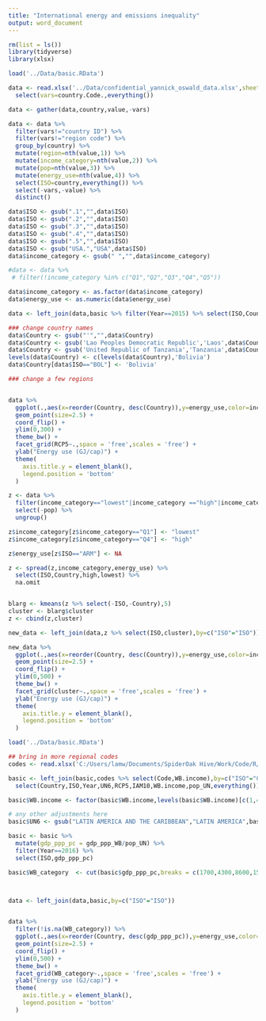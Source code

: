 ```yaml
---
title: "International energy and emissions inequality"
output: word_document
---
```


```r


rm(list = ls())
library(tidyverse)
library(xlsx)

load('../Data/basic.RData')

data <- read.xlsx('../Data/confidential_yannick_oswald_data.xlsx',sheetName='data') %>% 
  select(vars=country.Code.,everything())

data <- gather(data,country,value,-vars)

data <- data %>% 
  filter(vars!="country ID") %>% 
  filter(vars!="region code") %>% 
  group_by(country) %>% 
  mutate(region=nth(value,1)) %>% 
  mutate(income_category=nth(value,2)) %>% 
  mutate(pop=nth(value,3)) %>% 
  mutate(energy_use=nth(value,4)) %>% 
  select(ISO=country,everything()) %>%
  select(-vars,-value) %>% 
  distinct()

data$ISO <- gsub(".1","",data$ISO)
data$ISO <- gsub(".2","",data$ISO)
data$ISO <- gsub(".3","",data$ISO)
data$ISO <- gsub(".4","",data$ISO)
data$ISO <- gsub(".5","",data$ISO)
data$ISO <- gsub("USA.","USA",data$ISO)
data$income_category <- gsub(" ","",data$income_category)

#data <- data %>% 
 # filter(!income_category %in% c("Q1","Q2","Q3","Q4","Q5"))

data$income_category <- as.factor(data$income_category)
data$energy_use <- as.numeric(data$energy_use)

data <- left_join(data,basic %>% filter(Year==2015) %>% select(ISO,Country,RCP5),by=c("ISO"="ISO"))

### change country names
data$Country <- gsub("'","",data$Country)
data$Country <- gsub('Lao Peoples Democratic Republic','Laos',data$Country)
data$Country <- gsub('United Republic of Tanzania','Tanzania',data$Country)
levels(data$Country) <- c(levels(data$Country),'Bolivia')
data$Country[data$ISO=="BOL"] <- 'Bolivia'

### change a few regions



```




```r

data %>% 
  ggplot(.,aes(x=reorder(Country, desc(Country)),y=energy_use,color=income_category)) +
  geom_point(size=2.5) +
  coord_flip() +
  ylim(0,300) +
  theme_bw() +
  facet_grid(RCP5~.,space = 'free',scales = 'free') +
  ylab("Energy use (GJ/cap)") +
  theme(
    axis.title.y = element_blank(),
    legend.position = 'bottom'
  )


```


```r

z <- data %>% 
  filter(income_category=="lowest"|income_category =="high"|income_category=="Q1"|income_category=="Q4") %>% 
  select(-pop) %>% 
  ungroup()

z$income_category[z$income_category=="Q1"] <- "lowest"
z$income_category[z$income_category=="Q4"] <- "high"

z$energy_use[z$ISO=="ARM"] <- NA

z <- spread(z,income_category,energy_use) %>% 
  select(ISO,Country,high,lowest) %>% 
  na.omit


blarg <- kmeans(z %>% select(-ISO,-Country),5)
cluster <- blarg$cluster
z <- cbind(z,cluster)

new_data <- left_join(data,z %>% select(ISO,cluster),by=c("ISO"="ISO"))

new_data %>% 
  ggplot(.,aes(x=reorder(Country, desc(Country)),y=energy_use,color=income_category)) +
  geom_point(size=2.5) +
  coord_flip() +
  ylim(0,500) +
  theme_bw() +
  facet_grid(cluster~.,space = 'free',scales = 'free') +
  ylab("Energy use (GJ/cap)") +
  theme(
    axis.title.y = element_blank(),
    legend.position = 'bottom'
  )

```

```r

load('../Data/basic.RData')

## bring in more regional codes
codes <- read.xlsx('C:/Users/lamw/Documents/SpiderOak Hive/Work/Code/R/.Place names and codes/output/ISOcodes.xlsx',sheetName = 'ISO_master')

basic <- left_join(basic,codes %>% select(Code,WB.income),by=c("ISO"="Code")) %>%
  select(Country,ISO,Year,UN6,RCP5,IAM10,WB.income,pop_UN,everything())

basic$WB.income <- factor(basic$WB.income,levels(basic$WB.income)[c(1,4,3,2)])

# any other adjustments here
basic$UN6 <- gsub("LATIN AMERICA AND THE CARIBBEAN","LATIN AMERICA",basic$UN6)

basic <- basic %>%
  mutate(gdp_ppp_pc = gdp_ppp_WB/pop_UN) %>% 
  filter(Year==2016) %>% 
  select(ISO,gdp_ppp_pc)

basic$WB_category  <- cut(basic$gdp_ppp_pc,breaks = c(1700,4300,8600,15000,29000,150000),dig.lab=10,include.lowest=TRUE)



data <- left_join(data,basic,by=c("ISO"="ISO"))


data %>% 
  filter(!is.na(WB_category)) %>% 
  ggplot(.,aes(x=reorder(Country, desc(gdp_ppp_pc)),y=energy_use,color=income_category)) +
  geom_point(size=2.5) +
  coord_flip() +
  ylim(0,500) +
  theme_bw() +
  facet_grid(WB_category~.,space = 'free',scales = 'free') +
  ylab("Energy use (GJ/cap)") +
  theme(
    axis.title.y = element_blank(),
    legend.position = 'bottom'
  )



```